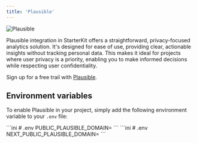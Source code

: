 ```yaml
---
title: 'Plausible'
---
```


<img src="/images/plausible.png" alt="Plausible" />

Plausible integration in StarterKit offers a straightforward, privacy-focused analytics solution. It's designed for ease of use, providing clear, actionable insights without tracking personal data. This makes it ideal for projects where user privacy is a priority, enabling you to make informed decisions while respecting user confidentiality.

Sign up for a free trail with <a href="https://plausible.io" target="_blank">Plausible</a>.

## Environment variables

To enable Plausible in your project, simply add the following environment variable to your `.env` file:

<Tabs>
  <Tab title="Astro">
    ```ini
    # .env
    PUBLIC_PLAUSIBLE_DOMAIN=
    ```
  </Tab>

  <Tab title="Next.js">
    ```ini
    # .env
    NEXT_PUBLIC_PLAUSIBLE_DOMAIN=
    ```
  </Tab>
</Tabs>
